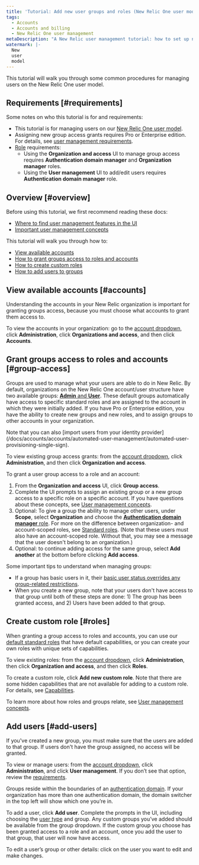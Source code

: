 ```yaml
---
title: 'Tutorial: Add new user groups and roles (New Relic One user model)'
tags:
  - Accounts
  - Accounts and billing
  - New Relic One user management
metaDescription: "A New Relic user management tutorial: how to set up new groups, roles, and assign users to groups."
watermark: |-
  New 
  user
  model
---
```


This tutorial will walk you through some common procedures for managing users on the New Relic One user model.

## Requirements [#requirements]

Some notes on who this tutorial is for and requirements:

* This tutorial is for managing users on our [New Relic One user model](/docs/accounts/original-accounts-billing/original-product-based-pricing/overview-changes-pricing-user-model#user-models).
* Assigning new group access grants requires Pro or Enterprise edition. For details, see [user management requirements](/docs/accounts/accounts-billing/new-relic-one-user-management/add-manage-users-groups-roles#requirements).
* [Role](/docs/accounts/accounts-billing/new-relic-one-user-management/new-relic-one-user-model#standard-roles) requirements:
  * Using the **Organization and access** UI to manage group access requires **Authentication domain manager** and **Organization manager** roles.
  * Using the **User management** UI to add/edit users requires **Authentication domain manager** role.

## Overview [#overview]

Before using this tutorial, we first recommend reading these docs:

* [Where to find user management features in the UI](/docs/accounts/accounts-billing/new-relic-one-user-management/add-manage-users-groups-roles/#where)
* [Important user management concepts](/docs/accounts/accounts-billing/new-relic-one-user-management/add-manage-users-groups-roles/#understand-concepts)

This tutorial will walk you through how to:

* [View available accounts](#accounts)
* [How to grant groups access to roles and accounts](#group-access) 
* [How to create custom roles](#roles)
* [How to add users to groups](#add-users)

## View available accounts [#accounts]

Understanding the accounts in your New Relic organization is important for granting groups access, because you must choose what accounts to grant them access to.

To view the accounts in your organization: go to the [account dropdown](/docs/using-new-relic/welcome-new-relic/get-started/glossary#account-dropdown), click **Administration**, click **Organizations and access**, and then click **Accounts**.

## Grant groups access to roles and accounts [#group-access]

Groups are used to manage what your users are able to do in New Relic. By default, organizations on the New Relic One account/user structure have two available groups: [**Admin** and **User**](/docs/accounts/accounts-billing/new-relic-one-user-management/new-relic-one-user-model-understand-user-structure/#groups). These default groups automatically have access to specific standard roles and are assigned to the account in which they were initially added. If you have Pro or Enterprise edition, you have the ability to create new groups and new roles, and to assign groups to other accounts in your organization.

<Callout variant="tip">
Note that you can also [import users from your identity provider](/docs/accounts/accounts/automated-user-management/automated-user-provisioning-single-sign).
</Callout>

To view existing group access grants: from the [account dropdown](/docs/using-new-relic/welcome-new-relic/get-started/glossary#account-dropdown), click **Administration**, and then click **Organization and access**.

To grant a user group access to a role and an account: 

1. From the **Organization and access** UI, click **Group access**.
2. Complete the UI prompts to assign an existing group or a new group access to a specific role on a specific account. If you have questions about these concepts, see [User management concepts](/docs/accounts/accounts-billing/new-relic-one-user-management/add-manage-users-groups-roles/#understand-concepts).
3. Optional: To give a group the ability to manage other users, under **Scope**, select **Organization** and choose the [**Authentication domain manager** role](/docs/accounts/accounts-billing/new-relic-one-user-management/new-relic-one-user-model-understand-user-structure/#standard-roles). For more on the difference between organization- and account-scoped roles, see [Standard roles](/docs/accounts/accounts-billing/new-relic-one-user-management/new-relic-one-user-model-understand-user-structure/#roles). (Note that these users must also have an account-scoped role. Without that, you may see a message that the user doesn't belong to an organization.)
4. Optional: to continue adding access for the same group, select **Add another** at the bottom before clicking **Add access**.  

Some important tips to understand when managing groups:

* If a group has basic users in it, their [basic user status overrides any group-related restrictions](/docs/accounts/accounts-billing/new-relic-one-user-management/new-relic-one-user-model#user-type).
* When you create a new group, note that your users don't have access to that group until both of these steps are done: 1) The group has been granted access, and 2) Users have been added to that group.

## Create custom role [#roles]

When granting a group access to roles and accounts, you can use our [default standard roles](/docs/accounts/accounts-billing/new-relic-one-user-management/new-relic-one-user-model-understand-user-structure/#roles) that have default capabilities, or you can create your own roles with unique sets of capabilities.

To view existing roles: from the [account dropdown](/docs/using-new-relic/welcome-new-relic/get-started/glossary#account-dropdown), click **Administration**, then click **Organization and access**, and then click **Roles**.

To create a custom role, click **Add new custom role**. Note that there are some hidden capabilities that are not available for adding to a custom role. For details, see [Capabilities](/docs/accounts/accounts-billing/new-relic-one-user-management/new-relic-one-user-model-understand-user-structure#standard-roles). 

To learn more about how roles and groups relate, see [User management concepts](/docs/accounts/accounts-billing/new-relic-one-user-management/add-manage-users-groups-roles/#understand-concepts).

## Add users [#add-users]

If you've created a new group, you must make sure that the users are added to that group. If users don't have the group assigned, no access will be granted. 

To view or manage users: from the [account dropdown](/docs/using-new-relic/welcome-new-relic/get-started/glossary#account-dropdown), click **Administration**, and click **User management**. If you don’t see that option, review the [requirements](#requirements).

Groups reside within the boundaries of an [authentication domain](/docs/accounts/accounts-billing/new-relic-one-user-management/add-manage-users-groups-roles/#understand-concepts). If your organization has more than one authentication domain, the domain switcher in the top left will show which one you’re in.

To add a user, click **Add user**. Complete the prompts in the UI, including choosing the [user type](/docs/accounts/accounts-billing/new-relic-one-user-management/new-relic-one-user-model#user-type) and group. Any custom groups you’ve added should be available from the group dropdown. If the custom group you choose has been granted access to a role and an account, once you add the user to that group, that user will now have access.

To edit a user’s group or other details: click on the user you want to edit and make changes.



